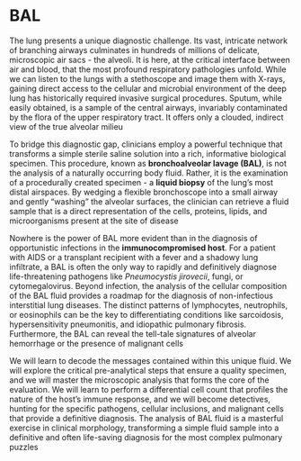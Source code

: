 # BAL {-}

The lung presents a unique diagnostic challenge. Its vast, intricate network of branching airways culminates in hundreds of millions of delicate, microscopic air sacs - the alveoli. It is here, at the critical interface between air and blood, that the most profound respiratory pathologies unfold. While we can listen to the lungs with a stethoscope and image them with X-rays, gaining direct access to the cellular and microbial environment of the deep lung has historically required invasive surgical procedures. Sputum, while easily obtained, is a sample of the central airways, invariably contaminated by the flora of the upper respiratory tract. It offers only a clouded, indirect view of the true alveolar milieu

To bridge this diagnostic gap, clinicians employ a powerful technique that transforms a simple sterile saline solution into a rich, informative biological specimen. This procedure, known as **bronchoalveolar lavage (BAL)**, is not the analysis of a naturally occurring body fluid. Rather, it is the examination of a procedurally created specimen - a **liquid biopsy** of the lung's most distal airspaces. By wedging a flexible bronchoscope into a small airway and gently "washing" the alveolar surfaces, the clinician can retrieve a fluid sample that is a direct representation of the cells, proteins, lipids, and microorganisms present at the site of disease

Nowhere is the power of BAL more evident than in the diagnosis of opportunistic infections in the **immunocompromised host**. For a patient with AIDS or a transplant recipient with a fever and a shadowy lung infiltrate, a BAL is often the only way to rapidly and definitively diagnose life-threatening pathogens like *Pneumocystis jirovecii*, fungi, or cytomegalovirus. Beyond infection, the analysis of the cellular composition of the BAL fluid provides a roadmap for the diagnosis of non-infectious interstitial lung diseases. The distinct patterns of lymphocytes, neutrophils, or eosinophils can be the key to differentiating conditions like sarcoidosis, hypersensitivity pneumonitis, and idiopathic pulmonary fibrosis. Furthermore, the BAL can reveal the tell-tale signatures of alveolar hemorrhage or the presence of malignant cells

We will learn to decode the messages contained within this unique fluid. We will explore the critical pre-analytical steps that ensure a quality specimen, and we will master the microscopic analysis that forms the core of the evaluation. We will learn to perform a differential cell count that profiles the nature of the host's immune response, and we will become detectives, hunting for the specific pathogens, cellular inclusions, and malignant cells that provide a definitive diagnosis. The analysis of BAL fluid is a masterful exercise in clinical morphology, transforming a simple fluid sample into a definitive and often life-saving diagnosis for the most complex pulmonary puzzles
